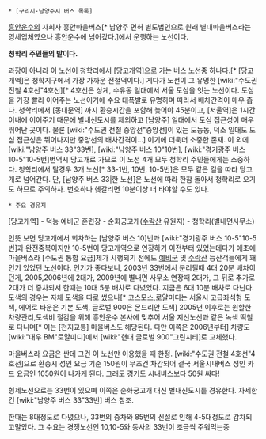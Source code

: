  * [구리시·남양주시 버스 목록]

[[흥안운수]]의 자회사 흥안마을버스[* 남양주 면허 별도법인으로 원래 별내마을버스라는 영세업체였으나 흥안운수에 넘어갔다.]에서 운행하는 노선이다.

'''청학리 주민들의 발이다.'''

과장이 아니라 이 노선이 청학리에서 [당고개역]으로 가는 버스 노선중 하나다.[* [당고개역]은 청학지구에서 가장 가까운 전철역이다.] 게다가 노선이 그 유명한 [wiki:"수도권 전철 4호선"4호선][* 4호선은 상계, 수유동 일대에서 서울 도심을 잇는 노선이다. 도심을 가장 빨리 이어주는 노선이기에 수요 대폭발로 유명하며 따라서 배차간격이 매우 좁다. 청학리에서 [동대문역] 까지 환승시간을 포함해 늦어야 45분이고, [서울역]은 1시간 이내에 이어주기 때문에 별내신도시를 제외하고 [남양주] 일대에서 도심 접근성이 매우 뛰어난 곳이다. 물론 [wiki:"수도권 전철 중앙선"중앙선]이 있는 도농동, 덕소 일대도 도심 접근성은 뛰어나지만 중앙선의 배차간격이...]  이기에 더욱더 소중한 존재. 이 외에 [wiki:"남양주 버스 33"33번], [wiki:"남양주 버스 10"10번], [wiki:"경기광주 버스 10-5"10-5번]번역시 당고개로 가므로 이 노선 4개 모두 청학리 주민들에게는 소중하다. 청학리에서 탈경우 3개 노선[* 33-1번, 10번, 10-5번]은 모두 같은 길을 따라 당고개로 넘어간다. 단, [남양주 버스 33|한 노선]은 노선에 따라 한참 돌아서 청학리로 오기도 하므로 주의하자. 번호하나 헷갈리면 10분이상 더 타야할 수도 있다.

 * 주요 경유지
[당고개역] - 덕능 예비군 훈련장 - 순화궁고개([[수락산]] 유원지) - 청학리(별내면사무소)

언뜻 보면 당고개에서 회차하는 [남양주 버스 10]번과 [wiki:"경기광주 버스 10-5"10-5번]과 완전중복이지만 10-5번이 당고개역으로 연장하기 이전부터 있었는데다가 애초에 마을버스라 [수도권 통합 요금]제가 시행되기 전에도 [[예비군]] 및 [[수락산]] 등산객들에게 꽤 인기 있었던 노선이다. 인기가 좋다보니, 2003년 33번에서 분리될때 4대 20분 배차이던게, 2005,2006년에 2대가, 2009년에 별내면 사무소 연장때 2대가, 그 뒤로 추가로 2대가 더 증차되서 한때는 10대 5분 배차로 다녔었다. 지금은 6대 10분 배차로 다닌다. 도색의 경우는 자체 도색을 따로 썼으나[* 코스모스,로얄미디는 서울시 고급좌석형 도색, 에어로 타운은 기본 도색, 글로벌 900은 몬드리안 도색] 2005년 이후로는 원할한 차량관리,도색비 절감을 위해 흥안운수 본사에 맞추어 서울 지선노선과 같은 녹색 떡칠로 다니며[* 이는 [천지교통] 마을버스도 해당된다. 다만 이쪽은 2006년부터] 차량도 [wiki:"대우 BM"로얄미디]에서 [wiki:"현대 글로벌 900"그린시티]로 교체했다.

마을버스라 요금은 싼데 그건 이 노선만 이용했을 때 한정. [wiki:"수도권 전철 4호선"4호선]으로 환승시 성인 요금 기준 150원이 무조건 차감되어 결국 서울시내버스 성인 카드 요금인 1050원이 나가게 된다. 그래도 경기도 시내버스보다 50원 싸다! 

형제노선으로는 33번이 있으며 이쪽은 순화궁고개 대신 별내신도시를 경유한다. 자세한건 [wiki:"남양주 버스 33"33번] 버스 참조.

한때는 8대정도로 다녔으나, 33번의 증차와 85번의 신설로 인해 4-5대정도로 감차되고말았다. 그 수요는 경쟁노선인 10,10-5와 동사의 33번이 조금씩 주워먹는중

